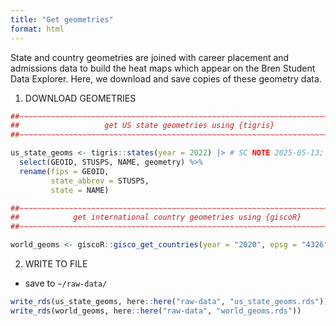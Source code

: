 ```yaml
---
title: "Get geometries"
format: html
---
```


State and country geometries are joined with career placement and admissions data to build the heat maps which appear on the Bren Student Data Explorer. Here, we download and save copies of these geometry data.

1. DOWNLOAD GEOMETRIES

```r
##~~~~~~~~~~~~~~~~~~~~~~~~~~~~~~~~~~~~~~~~~~~~~~~~~~~~~~~~~~~~~~~~~~~~~~~~~~~~~~
##                   get US state geometries using {tigris}                 ----
##~~~~~~~~~~~~~~~~~~~~~~~~~~~~~~~~~~~~~~~~~~~~~~~~~~~~~~~~~~~~~~~~~~~~~~~~~~~~~~

us_state_geoms <- tigris::states(year = 2022) |> # SC NOTE 2025-05-13; updated year from 2018 to 2022
  select(GEOID, STUSPS, NAME, geometry) %>%
  rename(fips = GEOID,
         state_abbrev = STUSPS,
         state = NAME) 

##~~~~~~~~~~~~~~~~~~~~~~~~~~~~~~~~~~~~~~~~~~~~~~~~~~~~~~~~~~~~~~~~~~~~~~~~~~~~~~
##            get international country geometries using {giscoR}           ----
##~~~~~~~~~~~~~~~~~~~~~~~~~~~~~~~~~~~~~~~~~~~~~~~~~~~~~~~~~~~~~~~~~~~~~~~~~~~~~~

world_geoms <- giscoR::gisco_get_countries(year = "2020", epsg = "4326", spatialtype = "RG")
```

2. WRITE TO FILE

- save to `~/raw-data/`

```r
write_rds(us_state_geoms, here::here("raw-data", "us_state_geoms.rds"))
write_rds(world_geoms, here::here("raw-data", "world_geoms.rds"))
```

